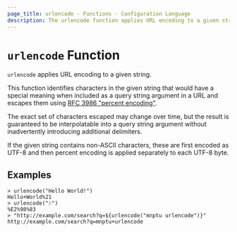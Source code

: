```yaml
---
page_title: urlencode - Functions - Configuration Language
description: The urlencode function applies URL encoding to a given string.
---
```


# `urlencode` Function

`urlencode` applies URL encoding to a given string.

This function identifies characters in the given string that would have a
special meaning when included as a query string argument in a URL and
escapes them using
[RFC 3986 "percent encoding"](https://tools.ietf.org/html/rfc3986#section-2.1).

The exact set of characters escaped may change over time, but the result
is guaranteed to be interpolatable into a query string argument without
inadvertently introducing additional delimiters.

If the given string contains non-ASCII characters, these are first encoded as
UTF-8 and then percent encoding is applied separately to each UTF-8 byte.

## Examples

```
> urlencode("Hello World!")
Hello+World%21
> urlencode("☃")
%E2%98%83
> "http://example.com/search?q=${urlencode("mnptu urlencode")}"
http://example.com/search?q=mnptu+urlencode
```
